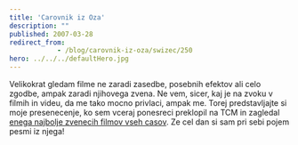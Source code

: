 ```yaml
---
title: 'Carovnik iz Oza'
description: ""
published: 2007-03-28
redirect_from: 
            - /blog/carovnik-iz-oza/swizec/250
hero: ../../../defaultHero.jpg
---
```


Velikokrat gledam filme ne zaradi zasedbe, posebnih efektov ali celo zgodbe, ampak zaradi njihovega zvena. Ne vem, sicer, kaj je na zvoku v filmih in videu, da me tako mocno privlaci, ampak me. Torej predstavljajte si moje presenecenje, ko sem vceraj ponesreci preklopil na TCM in zagledal [enega najbolje zvenecih filmov vseh casov](http://en.wikipedia.org/wiki/The_Wizard_of_Oz_(1939_film)). Ze cel dan si sam pri sebi pojem pesmi iz njega!
